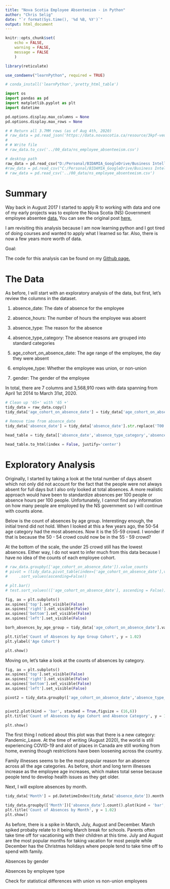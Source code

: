 ```yaml
---
title: "Nova Scotia Employee Absenteeism - in Python"
author: "Chris Selig"
date: "`r format(Sys.time(), '%d %B, %Y')`"
output: html_document
---
```


```r
knitr::opts_chunk$set(
    echo = FALSE,
    warning = FALSE,
    message = FALSE
    )
```

```r
library(reticulate)
```


```r
use_condaenv("learnPython", required = TRUE)
```

```r
# conda_install('learnPython','pretty_html_table')
```

```python
import os
import pandas as pd
import matplotlib.pyplot as plt
import datetime
```

```python
pd.options.display.max_columns = None
pd.options.display.max_rows = None
```

```python
# # Return all 3.7MM rows (as of Aug 4th, 2020)
# raw_data = pd.read_json('https://data.novascotia.ca/resource/3kpf-veux.json?$limit=4000000')
# 
# # Write file
# raw_data.to_csv('../00_data/ns_employee_absenteeism.csv')
```

```python
# desktop path
raw_data = pd.read_csv("D:/Personal/BIDAMIA_GoogleDrive/Business Intelligence/Python/Data/ns_employee_absenteeism.csv")
#raw_data = pd.read_csv("C:/Personal/BIDAMIA_GoogleDrive/Business Intelligence/Python/Data/ns_employee_absenteeism.csv")
# raw_data = pd.read_csv('../00_data/ns_employee_absenteeism.csv')
```


# Summary

Way back in August 2017 I started to apply R to working with data and one of my early projects was to explore the Nova Scotia (NS) Government employee absentee [data.](https://data.novascotia.ca/Public-Service/Nova-Scotia-Government-Employee-Absenteeism/3kpf-veux) You can see the original post [here.](https://bidamia.ca/post/nova-scotia-government-employee-absentee-analysis/)

I am revisiting this analysis because I am now learning python and I got tired of doing courses and wanted to apply what I learned so far. Also, there is now a few years more worth of data. 

Goal:

The code for this analysis can be found on my [Github page.](https://github.com/chrisselig/ns_employee_absenteeism_python)


# The Data

As before, I will start with an exploratory analysis of the data, but first, let's review the columns in the dataset.

1. absence_date: The date of absence for the employee

2. absence_hours: The number of hours the employee was absent

3. absence_type: The reason for the absence

4. absence_type_category: The absence reasons are grouped into standard categories

5. age_cohort_on_absence_date: The age range of the employee, the day they were absent

6. employee_type: Whether the employee was union, or non-union

7. gender: The gender of the employee

In total, there are 7 columns and 3,568,910 rows with data spanning from April 1st 2014 to March 31st, 2020.

```python
# Clean up '65+' with '65 +'
tidy_data = raw_data.copy()
tidy_data['age_cohort_on_absence_date'] = tidy_data['age_cohort_on_absence_date'].str.replace(pat = '65+',repl = '65 +', regex = False)

# Remove time from absence_date
tidy_data['absence_date'] = tidy_data['absence_date'].str.replace('T00:00:00.000','')
```

```python
head_table = tidy_data[['absence_date','absence_type_category','absence_type','absence_hours', 'employee_type']].head()[1:6]

head_table.to_html(index = False, justify='center')
```


# Exploratory Analysis

Originally, I started by taking a look at the total number of days absent which not only did not account for the fact that the people were not always absent for full days but I also only looked at total absences. A more realistic approach would have been to standardize absences per 100 people or absence hours per 100 people. Unfortunately, I cannot find any information on how many people are employed by the NS government so I will continue with counts alone. 

Below is the count of absences by age group. Interestingy enough, the initial trend did not hold. When I looked at this a few years ago, the 50-54 age category had the most absences. Now it is the 55-59 crowd. I wonder if that is because the 50 - 54 crowd could now be in the 55 - 59 crowd?

At the bottom of the scale, the under 25 crowd still has the lowest absences. Either way, I do not want to infer much from this data because I have no idea of the counts of each employee cohort.

```python
# raw_data.groupby(['age_cohort_on_absence_date']).value_counts
# pivot = (tidy_data.pivot_table(index=['age_cohort_on_absence_date'],values = ['absence_date'],aggfunc='size', fill_value=0)
#     .sort_values(ascending=False))

# plt.bar()
# test.sort_values((['age_cohort_on_absence_date'], ascending = False))
```

```python
fig, ax = plt.subplots()
ax.spines['top'].set_visible(False)
ax.spines['right'].set_visible(False)
ax.spines['bottom'].set_visible(False)
ax.spines['left'].set_visible(False)

barh_absences_by_age_group = tidy_data['age_cohort_on_absence_date'].value_counts().sort_values(ascending = True).plot(kind='barh',figsize = (7,6), color = ('#4C586F'))

plt.title('Count of Absences by Age Group Cohort', y = 1.02)
plt.ylabel('Age Cohort')

plt.show()
```

Moving on, let's take a look at the counts of absences by category.

```python
fig, ax = plt.subplots()
ax.spines['top'].set_visible(False)
ax.spines['right'].set_visible(False)
ax.spines['bottom'].set_visible(False)
ax.spines['left'].set_visible(False)

pivot2 = tidy_data.groupby(['age_cohort_on_absence_date','absence_type_category'])['absence_date'].count().unstack('absence_type_category').fillna(0)


pivot2.plot(kind = 'bar', stacked = True,figsize = (16,6))
plt.title('Count of Absences by Age Cohort and Absence Category', y = 1.02)

plt.show()
```

The first thing I noticed about this plot was that there is a new category: Pandemic_Leave. At the time of writing (August 2020), the world is still experiencing COVID-19 and alot of places in Canada are still working from home, evening though restrictions have been loosening across the country.

Family illnesses seems to be the most popular reason for an absence across all the age categories. As before, short and long term illnesses increase as the employee age increases, which makes total sense because people tend to develop health issues as they get older.

Next, I will explore absences by month. 

```python
tidy_data['Month'] = pd.DatetimeIndex(tidy_data['absence_date']).month

tidy_data.groupby(['Month'])['absence_date'].count().plot(kind = 'bar', figsize = (7,6),color = ('#4C586F'), rot = 0)
plt.title('Count of Absences by Month', y = 1.02)
plt.show()
```

As before, there is a spike in March, July, August and December. March spiked probaby relate to it being March break for schools. Parents often take time off for vacationing with their children at this time. July and August are the most popular months for taking vacation for most people while December has the Christmas holidays where people tend to take time off to spend with family.

Absences by gender


Absences by employee type


Check for statistical differences with union vs non-union employees
